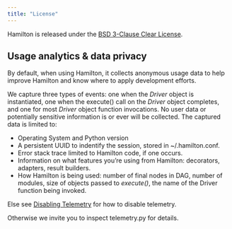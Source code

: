 ```yaml
---
title: "License"
---
```


Hamilton is released under the
[BSD 3-Clause Clear License](https://github.com/dagworks-inc/hamilton/blob/main/LICENSE).

## Usage analytics & data privacy

By default, when using Hamilton, it collects anonymous usage data to help
improve Hamilton and know where to apply development efforts.

We capture three types of events: one when the _Driver_ object is instantiated,
one when the execute() call on the _Driver_ object completes, and one for most
_Driver_ object function invocations. No user data or potentially sensitive
information is or ever will be collected. The captured data is limited to:

- Operating System and Python version
- A persistent UUID to indentify the session, stored in ~/.hamilton.conf.
- Error stack trace limited to Hamilton code, if one occurs.
- Information on what features you’re using from Hamilton: decorators, adapters,
  result builders.
- How Hamilton is being used: number of final nodes in DAG, number of modules,
  size of objects passed to _execute()_, the name of the Driver function being
  invoked.

Else see [Disabling Telemetry](/api-reference/disabling-telemetry) for how to
disable telemetry.

Otherwise we invite you to inspect telemetry.py for details.
